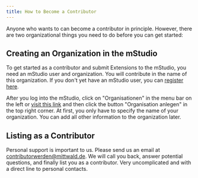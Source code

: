 ```yaml
---
title: How to Become a Contributor
---
```


Anyone who wants to can become a contributor in principle.
However, there are two organizational things you need to do before you can get started:

## Creating an Organization in the mStudio

To get started as a contributor and submit Extensions to the mStudio, you need an mStudio user and organization.
You will contribute in the name of this organization.
If you don't yet have an mStudio user, you can [register here](https://studio.mittwald.de).

After you log into the mStudio, click on "Organisationen" in the menu bar on the left or [visit this link](https://studio.mittwald.de/app/organizations) and then click the button "Organisation anlegen" in the top right corner.
At first, you only have to specify the name of your organization.
You can add all other information to the organization later.

## Listing as a Contributor

Personal support is important to us.
Please send us an email at contributorwerden@mittwald.de.
We will call you back, answer potential questions, and finally list you as a contributor.
Very uncomplicated and with a direct line to personal contacts.

